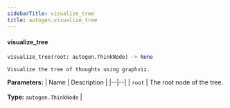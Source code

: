```yaml
---
sidebarTitle: visualize_tree
title: autogen.visualize_tree
---
```


<code class="doc-symbol doc-symbol-heading doc-symbol-function"></code>
#### visualize_tree
<a href="#autogen..visualize_tree" class="headerlink" title="Permanent link"></a>

```python
visualize_tree(root: autogen.ThinkNode) -> None
```

    Visualize the tree of thoughts using graphviz.

<b>Parameters:</b>
| Name | Description |
|--|--|
| `root` | The root node of the tree.<br/><br/>**Type:** `autogen.ThinkNode` |

<br />